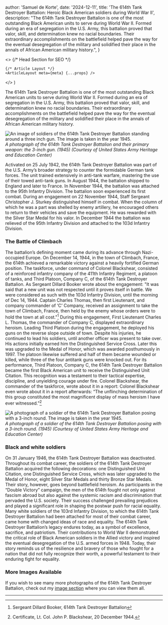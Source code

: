 
  author: 'Samuel de Korte',
  date: '2024-12-11', 
  title: 'The 614th Tank Destroyer Battalion: Heroic Black American soldiers during World War II',
  description:
    "The 614th Tank Destroyer Battalion is one of the most outstanding Black American units to serve during World War II. Formed during an era of segregation in the U.S. Army, this battalion proved that valor, skill, and determination knew no racial boundaries. Their extraordinary accomplishments on the battlefield helped pave the way for the eventual desegregation of the military and solidified their place in the annals of African American military history.",
}

  <>
    {/* Head Section for SEO */}
    <Head>
      <title>{meta.title}</title>
      <meta name="description" content={meta.description} />
      <link rel="canonical" href="https://www.samueldekorte.com/articles/the-614th-tank-destroyer-battalion" />
    </Head>

    {/* Article Layout */}
    <ArticleLayout meta={meta} {...props} />
  </>
)

The 614th Tank Destroyer Battalion is one of the most outstanding Black American units to serve during World War II. Formed during an era of segregation in the U.S. Army, this battalion proved that valor, skill, and determination knew no racial boundaries. Their extraordinary accomplishments on the battlefield helped pave the way for the eventual desegregation of the military and solidified their place in the annals of African American military history. 

<Image
                src={td614}
                alt="An image of soldiers of the 614th Tank Destroyer Battalion standing around a three inch gun. The image is taken in the year 1945."
                sizes="(min-width: 1000px) 32rem, 20rem"
                className="aspect-square rotate-0 rounded-2xl bg-stone-100 object-cover dark:bg-stone-800"
              />
*A photograph of the 614th Tank Destroyer Battalion and their primary weapon: the 3-inch gun. (1945) (Courtesy of United States Army Heritage and Education Center)*  

Activated on 25 July 1942, the 614th Tank Destroyer Battalion was part of the U.S. Army’s broader strategy to counter the formidable German tank forces. The unit trained extensively in anti-tank warfare, mastering the use of their towed anti-tank guns. In August 1944, the battalion shipped to England and later to France. In November 1944, the battalion was attached to the 95th Infantry Division. The battalion soon experienced its first combat. During an engagement on 22 November 1944, Staff Sergeant Christopher J. Sturkey distinguished himself in combat. When the column of which he was a part was shelled by enemy artillery, he encouraged others to return to their vehicles and save the equipment. He was rewarded with the Silver Star Medal for his valor. In December 1944 the battalion was relieved of the 95th Infantry Division and attached to the 103d Infantry Division.

### The Battle of Climbach
The battalion’s defining moment came during its advance through Nazi-occupied Europe. On December 14, 1944, in the town of Climbach, France, the 614th achieved a remarkable victory against a heavily fortified German position. The taskforce, under command of Colonel Blackshear, consisted of a reinforced infantry company of the 411th Infantry Regiment, a platoon of tanks, and Third Platoon, Company C, of the 614th Tank Destroyer Battalion. As Sergeant Dillard Booker wrote about the engagement: "It was said that a new unit was not respected until it proves itself in battle. We were considered as such with the 103d Infantry Division, until the morning of Dec 14, 1944. Captain Charles Thomas, then first Lieutenant, and company commander of ‘C’ Company, received an assignment to take the town of Climbach, France, then held by the enemy whose orders were to hold the town at all cost."[^1]
During this engagement, First Lieutenant Charles L. Thomas, the commander of Company C, displayed extraordinary heroism. Leading Third Platoon during the engagement, he deployed his guns on the reverse slope outside of town. Despite his injuries, he continued to lead his soldiers, until another officer was present to take over. His actions initially earned him the Distinguished Service Cross. Later this was upgraded to the Medal of Honor, which was awarded posthumously in 1997. The platoon likewise suffered and half of them became wounded or killed, while three of the four antitank guns were knocked out. 
For its performance, Third Platoon, Company C, the 614th Tank Destroyer Battalion became the first Black American unit to receive the Distinguished Unit Citation. This recognition was a testament to their tactical expertise, discipline, and unyielding courage under fire. Colonel Blackshear, the commander of the taskforce, wrote about it in a report: Colonel Blackshear even wrote about it in a report afterwards: “The unflinching determination of this group constituted the most magnificent display of mass heroism I have ever witnessed.”[^2] 

<Image
                src={td61403}
                alt="A photograph of a soldier of the 614th Tank Destroyer Battalion posing with a 3-inch round. The image is taken in the year 1945."
                sizes="(min-width: 1000px) 32rem, 20rem"
                className="aspect-square rotate-0 rounded-2xl bg-stone-100 object-cover dark:bg-stone-800"
              />
*A photograph of a soldier of the 614th Tank Destroyer Battalion posing with a 3-inch round. (1945) (Courtesy of United States Army Heritage and Education Center)*  

### Black and white soldiers 
On 31 January 1946, the 614th Tank Destroyer Battalion was deactivated. Throughout its combat career, the soldiers of the 614th Tank Destroyer Battalion acquired the following decorations: one Distinguished Unit Citation, one Distinguished Service Cross, which was later upgraded to the Medal of Honor, eight Silver Star Medals and thirty Bronze Star Medals. Their story, however, goes beyond battlefield heroism. As participants in the “Double Victory” campaign, the men of the 614th fought not only against fascism abroad but also against the systemic racism and discrimination that pervaded the U.S. society. Their success challenged prevailing prejudices and played a significant role in shaping the postwar push for racial equality. Many white soldiers of the 103rd Infantry Division, to which the 614th Tank Destroyer Battalion had been attached for most of their combat career, came home with changed ideas of race and equality.
The 614th Tank Destroyer Battalion’s legacy endures today, as a symbol of excellence, sacrifice, and patriotism. Their contributions to World War II demonstrated the critical role of Black American soldiers in the Allied victory and inspired the eventual desegregation of the U.S. armed forces in 1948. Today, their story reminds us of the resilience and bravery of those who fought for a nation that did not fully recognize their worth, a powerful testament to their enduring fight for equality.

### More Images Available
If you wish to see many more photographs of the 614th Tank Destroyer Battalion, check out my [image section](/images) where you can view them all.  

---
[^1]: Sergeant Dillard Booker, 614th Tank Destroyer Battalion
[^2]: Certificate, Lt. Col. John P. Blackshear, 20 December 1944.